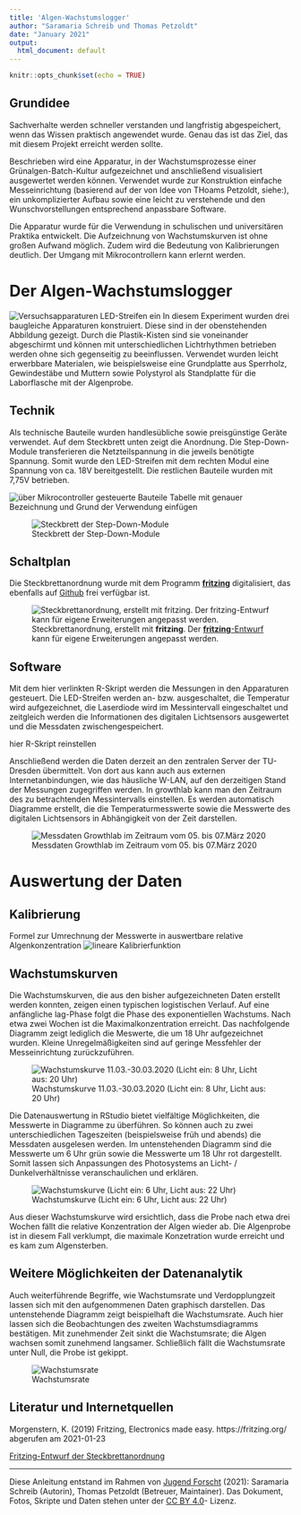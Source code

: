 ```yaml
---
title: 'Algen-Wachstumslogger'
author: "Saramaria Schreib und Thomas Petzoldt"
date: "January 2021"
output:
  html_document: default
---
```


```r
knitr::opts_chunk$set(echo = TRUE)
```


## Grundidee

Sachverhalte werden schneller verstanden und langfristig abgespeichert, wenn das Wissen praktisch angewendet wurde. Genau das ist das Ziel, das mit diesem Projekt erreicht werden sollte.

Beschrieben wird eine Apparatur, in der Wachstumsprozesse  einer Grünalgen-Batch-Kultur aufgezeichnet und anschließend visualisiert ausgewertet werden können. Verwendet wurde zur Konstruktion einfache Messeinrichtung (basierend auf der von Idee von THoams Petzoldt, siehe:), ein unkomplizierter Aufbau sowie eine leicht zu verstehende und den Wunschvorstellungen entsprechend anpassbare Software.

Die Apparatur wurde für die Verwendung in schulischen und universitären Praktika entwickelt. Die Aufzeichnung von Wachstumskurven ist ohne großen Aufwand möglich. Zudem wird die Bedeutung von Kalibrierungen deutlich. Der Umgang mit Mikrocontrollern kann erlernt werden.


# Der Algen-Wachstumslogger

![Versuchsapparaturen LED-Streifen ein](komplett_mit Licht_mit Kisten.jpg)
In diesem Experiment wurden drei baugleiche Apparaturen konstruiert. Diese sind in der obenstehenden Abbildung gezeigt. Durch die Plastik-Kisten sind sie voneinander abgeschirmt und können mit unterschiedlichen Lichtrhythmen betrieben werden ohne sich gegenseitig zu beeinflussen.
Verwendet wurden leicht erwerbbare Materialen, wie beispielsweise eine Grundplatte aus Sperrholz, Gewindestäbe und Muttern sowie Polystyrol als Standplatte für die Laborflasche mit der Algenprobe.

## Technik
Als technische Bauteile wurden handlesübliche sowie preisgünstige Geräte verwendet. Auf dem Steckbrett unten zeigt die Anordnung. Die Step-Down-Module transferieren die Netzteilspannung in die jeweils benötigte Spannung. Somit wurde den LED-Streifen mit dem rechten Modul eine Spannung von ca. 18V bereitgestellt. Die restlichen Bauteile wurden mit  7,75V betrieben.

![über Mikrocontroller gesteuerte Bauteile](Controller_Steckbrett.jpg)
Tabelle mit genauer Bezeichnung und Grund der Verwendung einfügen

![Steckbrett der Step-Down-Module](step_up_Modul_Steckbrett.jpg)



## Schaltplan

Die Steckbrettanordnung wurde mit dem Programm [**fritzing**](https://fritzing.org/) digitalisiert, das ebenfalls auf [Github](https://github.com/fritzing/fritzing-app) frei verfügbar ist. 

![Steckbrettanordnung, erstellt mit **fritzing**. 
Der [**fritzing**-Entwurf](https://github.com/tpetzoldt/growthlab/blob/master/circuits/algenlogger_hauptsteckbrett.fzz)  kann für eigene Erweiterungen angepasst werden.
](Hauptsteckbrett_Steckplatine_fritzing.png) 

## Software

Mit dem hier verlinkten R-Skript werden die Messungen in den Apparaturen gesteuert. Die LED-Streifen werden an- bzw. ausgeschaltet, die Temperatur wird aufgezeichnet, die Laserdiode wird im Messintervall eingeschaltet und zeitgleich werden die Informationen des digitalen Lichtsensors ausgewertet und die Messdaten zwischengespeichert.

hier R-Skript reinstellen

Anschließend werden die Daten derzeit an den zentralen Server der TU-Dresden übermittelt. Von dort aus kann auch aus externen Internetanbindungen, wie das häusliche W-LAN, auf den derzeitigen Stand der Messungen zugegriffen werden. In growthlab kann man den Zeitraum des zu betrachtenden Messintervalls einstellen. Es werden automatisch Diagramme erstellt, die die Temperaturmesswerte sowie die Messwerte des digitalen Lichtsensors in Abhängigkeit von der Zeit darstellen.

![Messdaten Growthlab im Zeitraum vom 05. bis 07.März 2020](Growthlab.png)

# Auswertung der Daten

## Kalibrierung

Formel zur Umrechnung der Messwerte in auswertbare relative Algenkonzentration
![lineare Kalibrierfunktion](Kalibrierfunktion.png)

## Wachstumskurven

Die Wachstumskurven, die aus den bisher aufgezeichneten Daten erstellt werden konnten, zeigen einen typischen logistischen Verlauf. Auf eine anfängliche lag-Phase folgt die Phase des exponentiellen Wachstums. Nach etwa zwei Wochen ist die Maximalkonzentration erreicht. Das nachfolgende Diagramm zeigt lediglich die Meswerte, die um 18 Uhr aufgezeichnet wurden. Kleine Unregelmäßigkeiten sind auf geringe Messfehler der Messeinrichtung zurückzuführen.

![Wachstumskurve 11.03.-30.03.2020 (Licht ein: 8 Uhr, Licht aus: 20 Uhr)](Wachstumskurve_Versuch02_lr01.png)

Die Datenauswertung in RStudio bietet vielfältige Möglichkeiten, die Messwerte in Diagramme zu überführen. So können auch zu zwei unterschiedlichen Tageszeiten (beispielsweise früh und abends) die Messdaten ausgelesen werden. Im untenstehenden Diagramm sind die Messwerte um 6 Uhr grün sowie die Messwerte um 18 Uhr rot dargestellt. Somit lassen sich Anpassungen des Photosystems an Licht- / Dunkelverhältnisse veranschaulichen und erklären.

![Wachstumskurve (Licht ein: 6 Uhr, Licht aus: 22 Uhr)](Wachstumskurve Vorversuch 3.png)

Aus dieser Wachstumskurve wird ersichtlich, dass die Probe nach etwa drei Wochen fällt die relative Konzentration der Algen wieder ab. Die Algenprobe ist in diesem Fall verklumpt, die maximale Konzetration wurde erreicht und es kam zum Algensterben.

## Weitere Möglichkeiten der Datenanalytik

Auch weiterführende Begriffe, wie Wachstumsrate und Verdopplungzeit lassen sich mit den aufgenommenen Daten graphisch darstellen. 
Das untenstehende Diagramm zeigt beispielhaft die Wachstumsrate. Auch hier lassen sich die Beobachtungen des zweiten Wachstumsdiagramms bestätigen. Mit zunehmender Zeit sinkt die Wachstumsrate; die Algen wachsen somit zunehmend langsamer. Schließlich fällt die Wachstumsrate unter Null, die Probe ist gekippt. 

![Wachstumsrate](Wachstumsrate.png)

## Literatur und Internetquellen

Morgenstern, K. (2019) Fritzing, Electronics made easy. https://fritzing.org/ abgerufen am 2021-01-23

[Fritzing-Entwurf der Steckbrettanordnung](https://github.com/tpetzoldt/growthlab/blob/master/circuits/algenlogger_hauptsteckbrett.fzz)

<hr></hr>

Diese Anleitung entstand im Rahmen von [Jugend Forscht](
Home - Stiftung Jugend forscht e. V.
www.jugend-forscht.de) (2021): Saramaria Schreib
(Autorin), Thomas Petzoldt (Betreuer, Maintainer). Das Dokument, Fotos, 
Skripte und Daten stehen unter der [CC BY 4.0](https://creativecommons.org/licenses/by/4.0/)- Lizenz.


